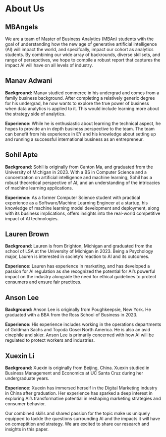 # About Us


## MBAngels

We are a team of Master of Business Analytics (MBAn) students with the goal of understanding how the new age of generative artificial intelligence (AI) will impact the world, and specifcally, impact our cohort as analytics students. By combining our wide array of backrounds, diverse skillsets, and range of persepctives, we hope to compile a robust report that captures the impact AI will have on all levels of industry.

## Manav Adwani

**Background:**
Manav studied commerce in his undergrad and comes from a family business background. After completing a relatively generic degree for his undergrad, he now wants to explore the true power of business when data analytics is applied to it. This would include learning more about the strategy side of analytics.

**Experience:**
While he is enthusiastic about learning the technical aspect, he hopes to provide an in depth business perspective to the team. The team can benefit from his experience in EY and his knowledge about setting up and running a successful international business as an entrepreneur.

## Sohil Apte 

**Background:**
Sohil is originally from Canton Ma, and graduated from the University of Michigan in 2023. With a BS in Computer Science and a concentration on artificial intelligence and machine learning, Sohil has a robust theoretical perspective of AI, and an understanding of the intricacies of machine learning applications. 

**Experience:**
As a former Computer Science student with practical experience as a Software/Machine Learning Engineer at a startup, his knowledge of machine learning model development and deployment, along with its business implications, offers insights into the real-world competitive impact of AI technologies.

## Lauren Brown

**Background:**
Lauren is from Brighton, Michigan and graduated from the school of LSA at the University of Michigan in 2023. Being a Psychology major, Lauren is interested in society’s reaction to AI and its outcomes.

**Experience:**
Lauren has experience in marketing, and has developed a passion for AI regulation as she recognized the potential for AI's powerful impact on the industry alongside the need for ethical guidelines to protect consumers and ensure fair practices.

## Anson Lee

**Background:**
Anson Lee is originally from Poughkeepsie, New York. He graduated with a BBA from the Ross School of Business in 2023. 

**Experience:**
His experience includes working in the operations departments of Goldman Sachs and Toyoda Gosei North America. He is also an avid cinephile and skier. Anson Lee is primarily concerned with how AI will be regulated to protect workers and industries.

## Xuexin Li

**Background:**
Xuexin is originally from Beijing, China. Xuexin studied in Business Management and Economics at UC Santa Cruz during her undergraduate years.

**Experience:** Xuexin has immersed herself in the Digital Marketing industry in China after graduation. Her experience has sparked a deep interest in exploring AI's transformative potential in reshaping marketing strategies and consumer behavior.

Our combined skills and shared passion for the topic make us uniquely equipped to tackle the questions surrounding AI and the impacts it will have on comeptition and strategy. We are excited to share our research and insights in this paper. 
